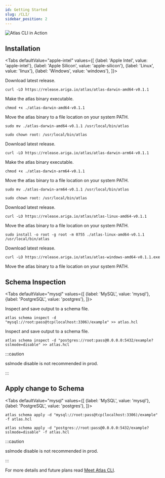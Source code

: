 ```yaml
---
id: Getting Started
slug: /CLI/
sidebar_position: 2
---
```




![Atlas CLI in Action](https://release.ariga.io/images/assets/atlas-intro.gif)

## Installation

<Tabs
defaultValue="apple-intel"
values={[
{label: 'Apple Intel', value: 'apple-intel'},
{label: 'Apple Silicon', value: 'apple-silicon'},
{label: 'Linux', value: 'linux'},
{label: 'Windows', value: 'windows'},
]}>
<TabItem value="apple-intel">

Download latest release.
```shell
curl -LO https://release.ariga.io/atlas/atlas-darwin-amd64-v0.1.1
```

Make the atlas binary executable.
```shell
chmod +x ./atlas-darwin-amd64-v0.1.1
```

Move the atlas binary to a file location on your system PATH.
```shell
sudo mv ./atlas-darwin-amd64-v0.1.1 /usr/local/bin/atlas
```
```shell
sudo chown root: /usr/local/bin/atlas
```

</TabItem>
<TabItem value="apple-silicon">

Download latest release.
```shell
curl -LO https://release.ariga.io/atlas/atlas-darwin-arm64-v0.1.1
```

Make the atlas binary executable.
```shell
chmod +x ./atlas-darwin-arm64-v0.1.1
```

Move the atlas binary to a file location on your system PATH.
```shell
sudo mv ./atlas-darwin-arm64-v0.1.1 /usr/local/bin/atlas
```
```shell
sudo chown root: /usr/local/bin/atlas
```

</TabItem>
<TabItem value="linux">

Download latest release.
```shell
curl -LO https://release.ariga.io/atlas/atlas-linux-amd64-v0.1.1
```

Move the atlas binary to a file location on your system PATH.
```shell
sudo install -o root -g root -m 0755 ./atlas-linux-amd64-v0.1.1 /usr/local/bin/atlas
```

</TabItem>
<TabItem value="windows">

Download latest release.
```shell
curl -LO https://release.ariga.io/atlas/atlas-windows-amd64-v0.1.1.exe
```
Move the atlas binary to a file location on your system PATH.


</TabItem>
</Tabs>

## Schema Inspection

<Tabs
defaultValue="mysql"
values={[
{label: 'MySQL', value: 'mysql'},
{label: 'PostgreSQL', value: 'postgres'},
]}>
<TabItem value="mysql">

Inspect and save output to a schema file.
```shell
atlas schema inspect -d "mysql://root:pass@tcp(localhost:3306)/example" >> atlas.hcl
```

</TabItem>
<TabItem value="postgres">

Inspect and save output to a schema file.
```shell
atlas schema inspect -d "postgres://root:pass@0.0.0.0:5432/example?sslmode=disable" >> atlas.hcl
```

:::caution

sslmode disable is not recommended in prod.

:::

</TabItem>
</Tabs>

## Apply change to Schema

<Tabs
defaultValue="mysql"
values={[
{label: 'MySQL', value: 'mysql'},
{label: 'PostgreSQL', value: 'postgres'},
]}>
<TabItem value="mysql">

```shell
atlas schema apply -d "mysql://root:pass@tcp(localhost:3306)/example" -f atlas.hcl
```

</TabItem>
<TabItem value="postgres">

```shell
atlas schema apply -d "postgres://root:pass@0.0.0.0:5432/example?sslmode=disable" -f atlas.hcl
```

:::caution

sslmode disable is not recommended in prod.

:::

</TabItem>
</Tabs>

For more details and future plans read [Meet Atlas CLI](https://blog.ariga.io/meet-atlas-cli/).